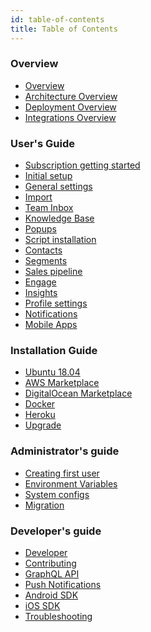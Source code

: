 ```yaml
---
id: table-of-contents
title: Table of Contents
---
```


### Overview

- [Overview](/overview/overview)
- [Architecture Overview](/overview/architecture-overview)
- [Deployment Overview](/overview/deployment-overview)
- [Integrations Overview](/overview/integrations-overview)

### User's Guide

- [Subscription getting started](/user/subscription-getting-started)
- [Initial setup](/user/initial-setup)
- [General settings](/user/general-settings)
- [Import](/user/import)
- [Team Inbox](/user/team-inbox)
- [Knowledge Base](/user/knowledge-base)
- [Popups](/user/popups)
- [Script installation](/user/script-install)
- [Contacts](/user/contacts)
- [Segments](/user/segments)
- [Sales pipeline](/user/sales-pipeline)
- [Engage](/user/engage)
- [Insights](/user/insights)
- [Profile settings](/user/profile-settings)
- [Notifications](/user/notification)
- [Mobile Apps](/user/mobile-apps)

### Installation Guide

- [Ubuntu 18.04](/installation/ubuntu)
- [AWS Marketplace](/installation/aws)
- [DigitalOcean Marketplace](/installation/digitalocean)
- [Docker](/installation/docker)
- [Heroku](/installation/heroku)
- [Upgrade](/installation/upgrade)

### Administrator's guide

- [Creating first user](/administrator/creating-first-user)
- [Environment Variables](/administrator/environment-variables)
- [System configs](/administrator/system-config)
- [Migration](/administrator/migration)

### Developer's guide

- [Developer](/developer/developer)
- [Contributing](/developer/contributing)
- [GraphQL API](/developer/graphql-api)
- [Push Notifications](/developer/push-notifications)
- [Android SDK](/developer/android-sdk)
- [iOS SDK](/developer/ios-sdk)
- [Troubleshooting](/developer/troubleshooting)

